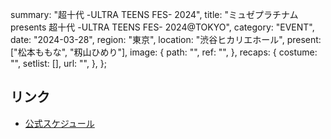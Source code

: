  summary: "超十代 -ULTRA TEENS FES- 2024",
  title: "ミュゼプラチナム presents 超十代 -ULTRA TEENS FES- 2024@TOKYO",
  category: "EVENT",
  date: "2024-03-28",
  region: "東京",
  location: "渋谷ヒカリエホール",
  present: ["松本ももな", "籾山ひめり"],
  image: {
    path: "",
    ref: "",
  },
  recaps: {
    costume: "",
    setlist: [],
    url: "",
  },
};

## リンク

- [公式スケジュール](https://takanenonadeshiko.jp/?p=1804)
